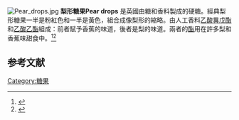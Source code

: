 [[File:Pear_drops.jpg|thumb]]
'''梨形糖果Pear drops''' 是英國由糖和香料製成的硬糖。經典梨形糖果一半是粉紅色和一半是黃色，組合成像梨形的縮略。由人工香料[[乙酸異戊酯|乙酸異戊酯]]和[[乙酸乙酯|乙酸乙酯]]組成：前者賦予香蕉的味道，後者是梨的味道。兩者的[[酯|酯]]用在許多梨和香蕉味甜食中。<ref>{{cite news |url=http://www.bbc.co.uk/lancashire/food_and_drink/2004/04/27/stockleys_sweets.shtml |title=Retro flavours for Lancastrian sweet teeth |first=Anne-Louise |last=Mazzafiore |work=[[BBC_News|BBC News]] |publisher=[[BBC|BBC]] |location=[[London|London]] |date=27 April 2004 |accessdate=3 July 2014 |archive-date=2015-08-04 |archive-url=https://web.archive.org/web/20150804024958/http://www.bbc.co.uk/lancashire/food_and_drink/2004/04/27/stockleys_sweets.shtml |dead-url=no }}</ref><ref>{{cite web |url=http://www.stockleyssweets.co.uk/content/how_stockleys_make_their_sweets/ |title=How Stockleys make their sweets |website=Stockley's Sweets |accessdate=3 July 2014 |archive-url=https://web.archive.org/web/20160303202505/http://www.stockleyssweets.co.uk/content/how_stockleys_make_their_sweets/ |archive-date=2016-03-03 |dead-url=yes }}</ref>

== 参考文献 ==
{{Reflist}}

[[Category:糖果|Category:糖果]]